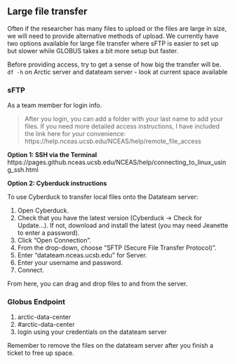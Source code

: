 ## Large file transfer

Often if the researcher has many files to upload or the files are large in size, we will need to provide alternative methods of upload. We currently have two options available for large file transfer where sFTP is easier to set up but slower while GLOBUS takes a bit more setup but faster.

Before providing access, try to get a sense of how big the transfer will be. `df -h` on Arctic server and datateam server - look at current space available

### sFTP

As a team member for login info. 

> After you login, you can add a folder with your last name to add your files. If you need more detailed access instructions, I have included the link here for your convenience: https://help.nceas.ucsb.edu/NCEAS/help/remote_file_access

**Option 1: SSH via the Terminal**
https://pages.github.nceas.ucsb.edu/NCEAS/help/connecting_to_linux_using_ssh.html

**Option 2: Cyberduck instructions**

To use Cyberduck to transfer local files onto the Datateam server:

1) Open Cyberduck.
2) Check that you have the latest version (Cyberduck -> Check for Update...). If not, download and install the latest (you may need  Jeanette to enter a password).
3) Click "Open Connection".
4) From the drop-down, choose "SFTP (Secure File Transfer Protocol)".
5) Enter "datateam.nceas.ucsb.edu" for Server.
6) Enter your username and password.
7) Connect.

From here, you can drag and drop files to and from the server.

### Globus Endpoint

1. arctic-data-center
2. #arctic-data-center
3. login using your credentials on the datateam server

Remember to remove the files on the datateam server after you finish a ticket to free up space.
